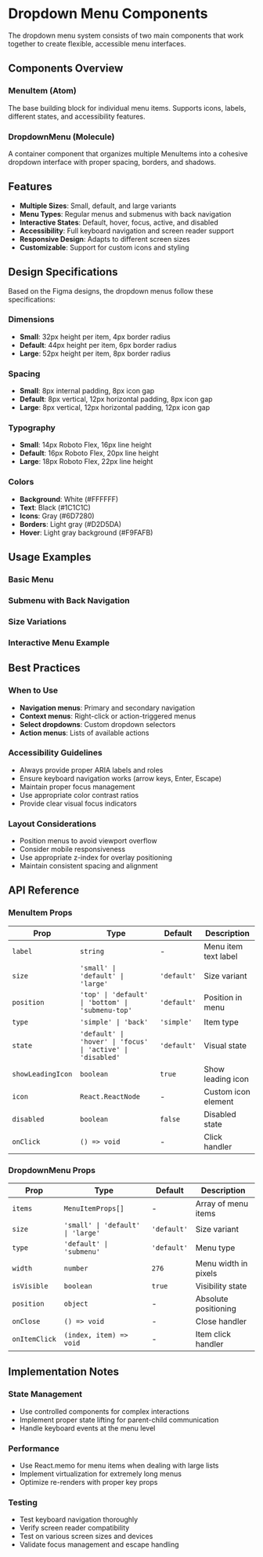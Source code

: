 
<Meta title="Components/DropdownMenu Documentation" />

# Dropdown Menu Components

The dropdown menu system consists of two main components that work together to create flexible, accessible menu interfaces.

## Components Overview

### MenuItem (Atom)
The base building block for individual menu items. Supports icons, labels, different states, and accessibility features.

### DropdownMenu (Molecule)
A container component that organizes multiple MenuItems into a cohesive dropdown interface with proper spacing, borders, and shadows.

## Features

- **Multiple Sizes**: Small, default, and large variants
- **Menu Types**: Regular menus and submenus with back navigation
- **Interactive States**: Default, hover, focus, active, and disabled
- **Accessibility**: Full keyboard navigation and screen reader support
- **Responsive Design**: Adapts to different screen sizes
- **Customizable**: Support for custom icons and styling

## Design Specifications

Based on the Figma designs, the dropdown menus follow these specifications:

### Dimensions
- **Small**: 32px height per item, 4px border radius
- **Default**: 44px height per item, 6px border radius  
- **Large**: 52px height per item, 8px border radius

### Spacing
- **Small**: 8px internal padding, 8px icon gap
- **Default**: 8px vertical, 12px horizontal padding, 8px icon gap
- **Large**: 8px vertical, 12px horizontal padding, 12px icon gap

### Typography
- **Small**: 14px Roboto Flex, 16px line height
- **Default**: 16px Roboto Flex, 20px line height
- **Large**: 18px Roboto Flex, 22px line height

### Colors
- **Background**: White (#FFFFFF)
- **Text**: Black (#1C1C1C)
- **Icons**: Gray (#6D7280)
- **Borders**: Light gray (#D2D5DA)
- **Hover**: Light gray background (#F9FAFB)

## Usage Examples

### Basic Menu

<Canvas of={DropdownMenuStories.Default} />

### Submenu with Back Navigation

<Canvas of={DropdownMenuStories.Submenu} />

### Size Variations

<Canvas of={DropdownMenuStories.AllSizes} />

### Interactive Menu Example

<Canvas of={DropdownMenuStories.InteractiveMenu} />

## Best Practices

### When to Use
- **Navigation menus**: Primary and secondary navigation
- **Context menus**: Right-click or action-triggered menus
- **Select dropdowns**: Custom dropdown selectors
- **Action menus**: Lists of available actions

### Accessibility Guidelines
- Always provide proper ARIA labels and roles
- Ensure keyboard navigation works (arrow keys, Enter, Escape)
- Maintain proper focus management
- Use appropriate color contrast ratios
- Provide clear visual focus indicators

### Layout Considerations
- Position menus to avoid viewport overflow
- Consider mobile responsiveness
- Use appropriate z-index for overlay positioning
- Maintain consistent spacing and alignment

## API Reference

### MenuItem Props

| Prop | Type | Default | Description |
|------|------|---------|-------------|
| `label` | `string` | - | Menu item text label |
| `size` | `'small' \| 'default' \| 'large'` | `'default'` | Size variant |
| `position` | `'top' \| 'default' \| 'bottom' \| 'submenu-top'` | `'default'` | Position in menu |
| `type` | `'simple' \| 'back'` | `'simple'` | Item type |
| `state` | `'default' \| 'hover' \| 'focus' \| 'active' \| 'disabled'` | `'default'` | Visual state |
| `showLeadingIcon` | `boolean` | `true` | Show leading icon |
| `icon` | `React.ReactNode` | - | Custom icon element |
| `disabled` | `boolean` | `false` | Disabled state |
| `onClick` | `() => void` | - | Click handler |

### DropdownMenu Props

| Prop | Type | Default | Description |
|------|------|---------|-------------|
| `items` | `MenuItemProps[]` | - | Array of menu items |
| `size` | `'small' \| 'default' \| 'large'` | `'default'` | Size variant |
| `type` | `'default' \| 'submenu'` | `'default'` | Menu type |
| `width` | `number` | `276` | Menu width in pixels |
| `isVisible` | `boolean` | `true` | Visibility state |
| `position` | `object` | - | Absolute positioning |
| `onClose` | `() => void` | - | Close handler |
| `onItemClick` | `(index, item) => void` | - | Item click handler |

## Implementation Notes

### State Management
- Use controlled components for complex interactions
- Implement proper state lifting for parent-child communication
- Handle keyboard events at the menu level

### Performance
- Use React.memo for menu items when dealing with large lists
- Implement virtualization for extremely long menus
- Optimize re-renders with proper key props

### Testing
- Test keyboard navigation thoroughly
- Verify screen reader compatibility
- Test on various screen sizes and devices
- Validate focus management and escape handling
